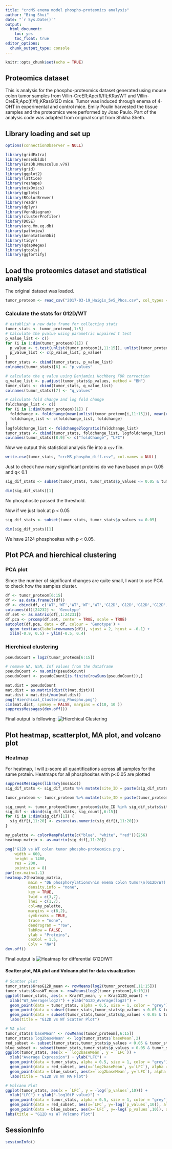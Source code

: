 ```yaml
---
title: "crcMS enema model phospho-proteomics analysis"
author: "Bing Shui"
date: "`r Sys.Date()`"
output: 
  html_document:
    toc: yes
    toc_float: true
editor_options: 
  chunk_output_type: console
---
```


```r
knitr::opts_chunk$set(echo = TRUE)
```

## Proteomics dataset 
This is analysis for the phospho-proteomics dataset generated using mouse colon tumor samples from Villin-CreER;Apc(fl/fl);KRasWT and Villin-CreER;Apc(fl/fl);KRasG12D mice. Tumor was induced through enema of 4-OHT in experimental and control mice. Emily Poulin harvested the tissue samples and the proteomics were performed by Joao Paulo. Part of the analysis code was adapted from original script from Shikha Sheth.

## Library loading and set up
```r
options(connectionObserver = NULL)

library(gridExtra)
library(ensembldb)
library(EnsDb.Mmusculus.v79)
library(grid)
library(ggplot2)
library(lattice)
library(reshape)
library(mixOmics)
library(gplots)
library(RColorBrewer)
library(readr)
library(dplyr)
library(VennDiagram)
library(clusterProfiler)
library(DOSE)
library(org.Mm.eg.db)
library(pathview)
library(AnnotationDbi)
library(tidyr)
library(qdapRegex)
library(gtools)
library(ggfortify)
```

## Load the proteomics dataset and statistical analysis
The original dataset was loaded.
```r
tumor_proteom <- read_csv("2017-03-19_Haigis_5v5_Phos.csv", col_types = cols(`Site Position` = "c"))
```

### Calculate the stats for G12D/WT
```r
# establish a new data frame for collecting stats
tumor_stats <- tumor_proteom[,1:5]
# Calculate the pvalue using parametric unpaired t test
p_value_list <- c()
for (i in 1:dim(tumor_proteom)[1]) {
  p_value <- t.test(unlist(tumor_proteom[i,11:15]), unlist(tumor_proteom[i,6:10]), paired = FALSE)$p.value
  p_value_list <- c(p_value_list, p_value)
}
tumor_stats <- cbind(tumor_stats, p_value_list)
colnames(tumor_stats)[6] <- "p_values" 

# calculate the q value using Benjamini Hochberg FDR correction
q_value_list <- p.adjust(tumor_stats$p_values, method = "BH")
tumor_stats <- cbind(tumor_stats, q_value_list)
colnames(tumor_stats)[7] <- "q_values"

# calculate fold change and log fold change
foldchange_list <- c()
for (i in 1:dim(tumor_proteom)[1]) {
  foldchange <- foldchange(mean(unlist(tumor_proteom[i,11:15])), mean(unlist(tumor_proteom[i,6:10])))
  foldchange_list <- c(foldchange_list, foldchange)
}
logfoldchange_list <- foldchange2logratio(foldchange_list)
tumor_stats <- cbind(tumor_stats, foldchange_list, logfoldchange_list)
colnames(tumor_stats)[8:9] <- c("foldChange", "LFC")
```

Now we output this statistical analysis file into a `csv` file.
```r
write.csv(tumor_stats, "crcMS_phospho_diff.csv", col.names = NULL)
```

Just to check how many siginificant proteins do we have based on p< 0.05 and q< 0.1
```r
sig_dif_stats <- subset(tumor_stats, tumor_stats$p_values <= 0.05 & tumor_stats$q_values <= 0.1)

dim(sig_dif_stats)[1]
```
No phosphosite passed the threshold. 

Now if we just look at p < 0.05
```r
sig_dif_stats <- subset(tumor_stats, tumor_stats$p_values <= 0.05)

dim(sig_dif_stats)[1]
```
We have 2124 phosphosites with p < 0.05.

## Plot PCA and hierchical clustering
### PCA plot
Since the number of significant changes are quite small, I want to use PCA to check how the samples cluster.
```r
df <- tumor_proteom[6:15]
df <- as.data.frame(t(df))
df <- cbind(df, c('WT','WT','WT','WT','WT','G12D','G12D','G12D','G12D','G12D'))
colnames(df)[24232] <- 'Genotype'
df.set <- as.matrix(df[,1:24231])
df.pca <- prcomp(df.set, center = TRUE, scale = TRUE)
autoplot(df.pca, data = df, colour = 'Genotype') +
  geom_text(aes(label=rownames(df)), vjust = 2, hjust = -0.1) +
  xlim(-0.9, 0.5) + ylim(-0.5, 0.4)
```

### Hierchical clustering
```r
pseudoCount = log2(tumor_proteom[6:15])

# remove NA, NaN, Inf values from the dataframe
pseudoCount <- na.omit(pseudoCount)
pseudoCount <- pseudoCount[is.finite(rowSums(pseudoCount)),]

mat.dist = pseudoCount
mat.dist = as.matrix(dist(t(mat.dist)))
mat.dist = mat.dist/max(mat.dist)
png('Hierchical_Clustering_Phospho.png')
cim(mat.dist, symkey = FALSE, margins = c(10, 10 ))
suppressMessages(dev.off())
```
Final output is following:
![Hierchical Clustering](Hierchical_Clustering_Phospho.png)

## Plot heatmap, scatterplot, MA plot, and volcano plot
### Heatmap
For heatmap, I will z-score all quantifications across all samples for the same protein. Heatmaps for all phosphosites with p<0.05 are plotted
```r
suppressMessages(library(mosaic))
sig_dif_stats <- sig_dif_stats %>% mutate(site_ID = paste(sig_dif_stats$`Protein Id`, sig_dif_stats$`Site Position`, sep = "_"))

tumor_proteom <- tumor_proteom %>% mutate(site_ID = paste(tumor_proteom$`Protein Id`, tumor_proteom$`Site Position`, sep = "_"))

sig_count <- tumor_proteom[tumor_proteom$site_ID %in% sig_dif_stats$site_ID,]
sig_dif <- cbind(sig_dif_stats, sig_count[,6:15])
for (i in 1:dim(sig_dif)[1]) {
  sig_dif[i,11:20] <- zscore(as.numeric(sig_dif[i,11:20]))
}

my_palette <- colorRampPalette(c("blue", "white", "red"))(256)
heatmap_matrix <- as.matrix(sig_dif[,11:20])

png('G12D vs WT colon tumor phospho-proteomics.png',
    width = 600,
    height = 1400,
    res = 200,
    pointsize = 8)
par(cex.main=1.1)
heatmap.2(heatmap_matrix,
          main = "DE phosphorylations\nin enema colon tumor\n(G12D/WT) p < 0.05",
          density.info = "none",
          key = TRUE,
          lwid = c(3,7),
          lhei = c(1,7),
          col=my_palette,
          margins = c(8,2),
          symbreaks = TRUE,
          trace = "none",
          dendrogram = "row",
          labRow = FALSE,
          ylab = "Proteins",
          cexCol = 1.5,
          Colv = "NA")
dev.off()
```
Final output is ![Heatmap for differential G12D/WT](G12D vs WT colon tumor phospho-proteomics.png)

#### Scatter plot, MA plot and Volcano plot for data visualization
```r
# Scatter plot
tumor_stats$KrasG12D_mean <- rowMeans(log2(tumor_proteom[,11:15]))
tumor_stats$KrasWT_mean <- rowMeans(log2(tumor_proteom[,6:10]))
ggplot(tumor_stats, aes(x = KrasWT_mean, y = KrasG12D_mean)) +
  xlab("WT_Average(log2)") + ylab("G12D_Average(log2)") + 
  geom_point(data = tumor_stats, alpha = 0.5, size = 1, color = "grey") +
  geom_point(data = subset(tumor_stats,tumor_stats$p_values < 0.05 & tumor_stats$LFC > 0), alpha = 0.5, size = 1, color = "red") +
  geom_point(data = subset(tumor_stats,tumor_stats$p_values < 0.05 & tumor_stats$LFC < 0), alpha = 0.5, size = 1, color = "blue") +
  labs(title = "G12D vs WT Scatter Plot")

# MA plot
tumor_stats$'baseMean' <- rowMeans(tumor_proteom[,6:15])
tumor_stats$'log2baseMean' <- log(tumor_stats$`baseMean`,2)
red_subset <- subset(tumor_stats,tumor_stats$p_values < 0.05 & tumor_stats$LFC > 0)
blue_subset <- subset(tumor_stats,tumor_stats$p_values < 0.05 & tumor_stats$LFC < 0)
ggplot(tumor_stats, aes(x = `log2baseMean`, y = `LFC`)) +
  xlab("Average Expression") + ylab("LFC") +
  geom_point(data = tumor_stats, alpha = 0.5, size = 1, color = "grey") +
  geom_point(data = red_subset, aes(x=`log2baseMean`, y=`LFC`), alpha = 0.5, size = 1, color = "red") +
  geom_point(data = blue_subset, aes(x=`log2baseMean`, y=`LFC`), alpha = 0.5, size = 1, color = "blue") +
  labs(title = "G12D vs WT MA Plot")

# Volcano Plot
ggplot(tumor_stats, aes(x = `LFC`, y = -log(`p_values`,10))) +
  xlab("LFC") + ylab("-log10(P value)") + 
  geom_point(data = tumor_stats, alpha = 0.5, size = 1, color = "grey") +
  geom_point(data = red_subset, aes(x=`LFC`, y=-log(`p_values`,10)), alpha = 0.5, size = 1, color = "red") +
  geom_point(data = blue_subset, aes(x=`LFC`, y=-log(`p_values`,10)), alpha = 0.5, size = 1, color = "blue") +
labs(title = "G12D vs WT Volcano Plot")
```

## SessionInfo
```r
sessionInfo()
```